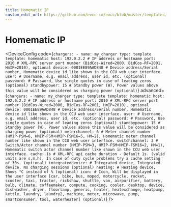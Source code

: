 ```yaml
---
title: Homematic IP
custom_edit_url: https://github.com/evcc-io/evcc/blob/master/templates/definition/charger/homematic.yaml
---
```



# Homematic IP

<DeviceFeatures features="" />

<DeviceConfig code={`chargers:
    - name: my_charger
      type: template
      template: homematic
      host: 192.0.2.2 # IP address or hostname
      port: 2010 # XML-RPC server port number (BidCos-Wired=2000, BidCos-RF=2001, HmIP=2010), optional
      device: 0001EE89AAD848 # Device address/Serial number, Homematic device id like shown in the CCU web user interface.
      user: # Username, e.g. email address, user id, etc. (optional)
      password: # Password, Use single quotes in case of leading zeros (optional)
      standbypower: 15 # Standby power (W), Power values above this value will be considered as charging power (optional)`} advanced={`chargers:
    - name: my_charger
      type: template
      template: homematic
      host: 192.0.2.2 # IP address or hostname
      port: 2010 # XML-RPC server port number (BidCos-Wired=2000, BidCos-RF=2001, HmIP=2010), optional
      device: 0001EE89AAD848 # Device address/Serial number, Homematic device id like shown in the CCU web user interface.
      user: # Username, e.g. email address, user id, etc. (optional)
      password: # Password, Use single quotes in case of leading zeros (optional)
      standbypower: 15 # Standby power (W), Power values above this value will be considered as charging power (optional)
      meterchannel: 6 # Meter channel number (HMIP-PSM=6, HMIP-FSM+HMIP-FSM16=5, HM=2), Homematic meter channel number like shown in the CCU web user interface.
      switchchannel: 3 # Switch/Actor channel number (HMIP-PSM=3, HMIP-FSM+HMIP-FSM16=2, HM=1), Homematic switch actor channel number like shown in the CCU web user interface.
      cache: 1s # XML-RPC api cache duration - Default 1s. (valid units are s,m,h), In case of duty cycle problems try a cache setting of 30s. (optional)
      integrateddevice: # Integrated device, Integrated device. No charging sessions (optional)
      heating: # Heating device, Shows °C instead of % (optional)
      icon: # Icon, Will be displayed in the user interface [car, bike, bus, moped, motorcycle, rocket, scooter, taxi, tractor, rickshaw, shuttle, van, airpurifier, battery, bulb, climate, coffeemaker, compute, cooking, cooler, desktop, device, dishwasher, dryer, floorlamp, generic, heater, heatexchange, heatpump, kettle, laundry, laundry2, machine, meter, microwave, pump, smartconsumer, tool, waterheater] (optional)`} />

